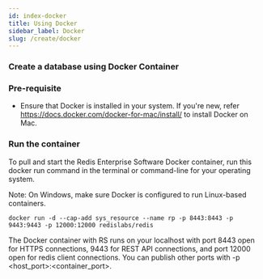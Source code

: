 ```yaml
---
id: index-docker
title: Using Docker
sidebar_label: Docker
slug: /create/docker
---
```



### Create a database using Docker Container

### Pre-requisite

- Ensure that Docker is installed in your system. 
If you're new, refer https://docs.docker.com/docker-for-mac/install/ to install Docker on Mac. 

### Run the container

To pull and start the Redis Enterprise Software Docker container, run this docker run command in the terminal or command-line for your operating system.

Note: On Windows, make sure Docker is configured to run Linux-based containers.

```
docker run -d --cap-add sys_resource --name rp -p 8443:8443 -p 9443:9443 -p 12000:12000 redislabs/redis
```

The Docker container with RS runs on your localhost with port 8443 open for HTTPS connections, 9443 for REST API connections, and port 12000 open for redis client connections. You can publish other ports with -p <host_port>:<container_port>.
 




